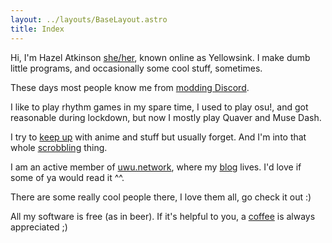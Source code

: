 ```yaml
---
layout: ../layouts/BaseLayout.astro
title: Index
---
```



<IndexTop />

Hi, I'm Hazel Atkinson
<a class="tag" href="https://en.pronouns.page/@yellowsink">she/her</a>,
known online as Yellowsink. I make dumb little
programs, and occasionally some cool stuff, sometimes.

These days most people know me from [modding Discord](https://github.com/uwu/shelter).

I like to play rhythm games in my spare time, I used to play osu!, and got
reasonable during lockdown, but now I mostly play Quaver and Muse Dash.

I try to [keep up](https://anilist.co/user/yellowsink) with anime and stuff but usually forget.
And I'm into that whole [scrobbling](https://listenbrainz.org/user/yellowsink/) thing.

I am an active member of [uwu.network](https://uwu.yellows.ink), where my [blog](https://uwu.network/~sink/blog) lives.
I'd love if some of ya would read it ^^.

There are some really cool people there, I love them all, go check it out :)

All my software is free (as in beer).
If it's helpful to you, a [coffee](https://ko-fi.com/yellowsink) is always appreciated ;)

<Listenbrainz />

